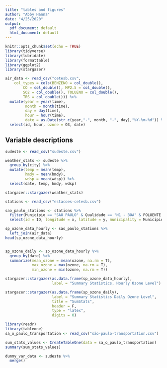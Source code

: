 ```yaml
---
title: "tables and figures"
author: "Abby Hanna"
date: "4/25/2020"
output:
  pdf_document: default
  html_document: default
---
```




```r
knitr::opts_chunk$set(echo = TRUE)
library(tidyverse)
library(lubridate)
library(formattable)
library(ggplot2)
library(stargazer)
```


```r
air_data <- read_csv("cetesb.csv", 
    col_types = cols(BENZENO = col_double(), 
        CO = col_double(), MP2.5 = col_double(), 
        SO2 = col_double(), TOLUENO = col_double(), 
        TRS = col_double())) %>% 
  mutate(year = year(time),
         month = month(time),
         day = day(time),
         hour = hour(time),
         date = as.Date(str_c(year,"-", month, "-", day),"%Y-%m-%d")) %>% 
  select(id, hour, ozone = O3, date) 
```


## Variable descriptions 

\begin{table}
\centering
\caption{Variable definitions}
\label{variableDefinitions}
\begin{tabular}{ll}
\hline
Variable name      & Description                                  \\
\hline
\hline
id                 & Identification number for city               \\
hour               & Hour recorded at station                     \\
mean_ozone         & Daily average ozone level                    \\
min_ozone          & Daily average minimum ozone level            \\
max_ozone          & Daily average maximum ozone level            \\
after_WC           & Dummy variable: 1 if city of São Paulo, 0 if other \\
date               & Day recorded at station                      \\                            
temperature        & Average temperature recorded                 \\
windspeed          & Average windspeed recorded                   \\
humidity           & Average humidity recorded                    \\
\hline
\end{tabular}
\end{table}


```r

sudeste <- read_csv("sudeste.csv")

weather_stats <- sudeste %>% 
  group_by(city) %>%
  mutate(temp = mean(temp),
         hmdy = mean(hmdy),
         wdsp = mean(wdsp)) %>%
  select(date, temp, hmdy, wdsp)

stargazer::stargazer(weather_stats)
```


```r

stations <- read_csv("estacoes-cetesb.csv")

sao_paulo_stations <- stations %>% 
  filter(Municipio == "SAO PAULO" & Qualidade == "N1 - BOA" & POLUENTE == "O3") %>% 
  select(id = ID, longitude = x, latitude = y, municipality = Municipio)

sp_ozone_data_hourly <- sao_paulo_stations %>% 
  left_join(air_data)
head(sp_ozone_data_hourly)


sp_ozone_daily <- sp_ozone_data_hourly %>% 
  group_by(date) %>% 
  summarize(mean_ozone = mean(ozone, na.rm = T), 
            max_ozone = max(ozone, na.rm = T),
            min_ozone = min(ozone, na.rm = T))

```

```r
stargazer::stargazer(as.data.frame(sp_ozone_data_hourly),
                     label = "Summary Statistics, Hourly Ozone Level")
```



```r
stargazer::stargazer(as.data.frame(sp_ozone_daily),
                     label = "Summary Statistics Daily Ozone Level",
                     title = "SumStats", 
                     header = F, 
                     type = "latex",
                     digits = 0)
```


```r
library(readr) 
library(tableone)
sa_o_paulo_transportation <- read_csv("são-paulo-transportation.csv")

sum_stats_values <- CreateTableOne(data = sa_o_paulo_transportation)
summary(sum_stats_values)

```

```r

dummy_var_data <- sudeste %>%
  merge()
  
  
  



```






```r




```





